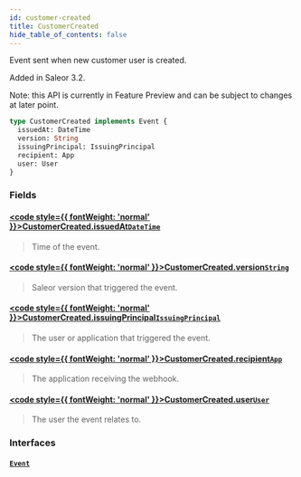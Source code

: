 ```yaml
---
id: customer-created
title: CustomerCreated
hide_table_of_contents: false
---
```








Event sent when new customer user is created.

Added in Saleor 3.2.

Note: this API is currently in Feature Preview and can be subject to changes at later point.

```graphql
type CustomerCreated implements Event {
  issuedAt: DateTime
  version: String
  issuingPrincipal: IssuingPrincipal
  recipient: App
  user: User
}
```


### Fields

#### [<code style={{ fontWeight: 'normal' }}>CustomerCreated.<b>issuedAt</b></code>](#)<Bullet />[`DateTime`](../../../developer/api-reference/scalars/date-time) <Badge class="secondary" text="scalar"/>
> Time of the event.
> 

#### [<code style={{ fontWeight: 'normal' }}>CustomerCreated.<b>version</b></code>](#)<Bullet />[`String`](../../../developer/api-reference/scalars/string) <Badge class="secondary" text="scalar"/>
> Saleor version that triggered the event.
> 

#### [<code style={{ fontWeight: 'normal' }}>CustomerCreated.<b>issuingPrincipal</b></code>](#)<Bullet />[`IssuingPrincipal`](../../../developer/api-reference/unions/issuing-principal) <Badge class="secondary" text="union"/>
> The user or application that triggered the event.
> 

#### [<code style={{ fontWeight: 'normal' }}>CustomerCreated.<b>recipient</b></code>](#)<Bullet />[`App`](../../../developer/api-reference/objects/app) <Badge class="secondary" text="object"/>
> The application receiving the webhook.
> 

#### [<code style={{ fontWeight: 'normal' }}>CustomerCreated.<b>user</b></code>](#)<Bullet />[`User`](../../../developer/api-reference/objects/user) <Badge class="secondary" text="object"/>
> The user the event relates to.
> 

### Interfaces

#### [`Event`](../../../developer/api-reference/interfaces/event) <Badge class="secondary" text="interface"/>
> 
> 





